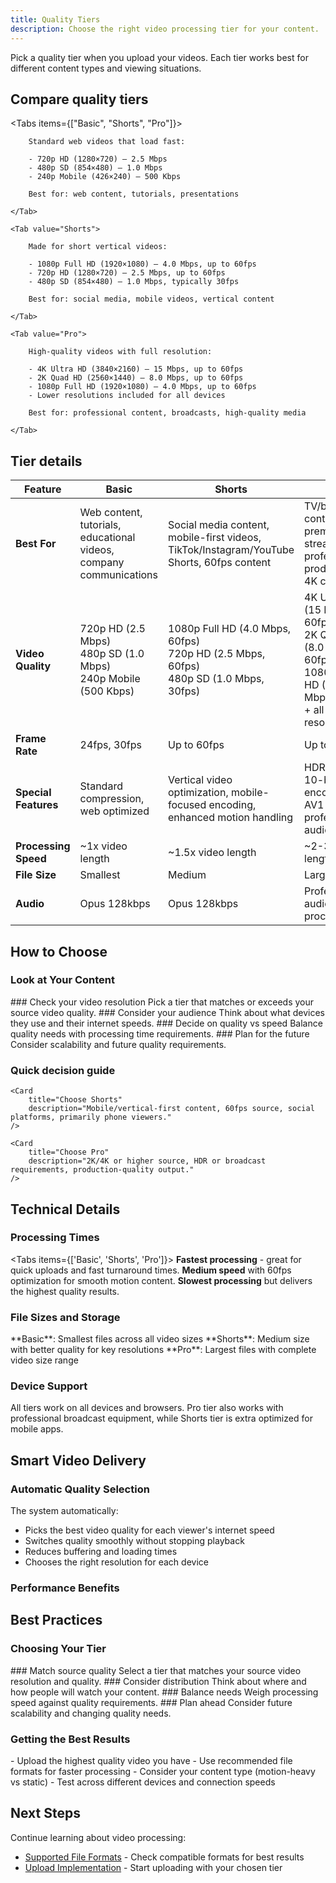 ```yaml
---
title: Quality Tiers
description: Choose the right video processing tier for your content.
---
```




Pick a quality tier when you upload your videos. Each tier works best for different content types and viewing situations.

## Compare quality tiers

<Tabs items={["Basic", "Shorts", "Pro"]}>
    <Tab value="Basic">

        Standard web videos that load fast:

        - 720p HD (1280×720) — 2.5 Mbps
        - 480p SD (854×480) — 1.0 Mbps
        - 240p Mobile (426×240) — 500 Kbps

        Best for: web content, tutorials, presentations

    </Tab>

    <Tab value="Shorts">

        Made for short vertical videos:

        - 1080p Full HD (1920×1080) — 4.0 Mbps, up to 60fps
        - 720p HD (1280×720) — 2.5 Mbps, up to 60fps
        - 480p SD (854×480) — 1.0 Mbps, typically 30fps

        Best for: social media, mobile videos, vertical content

    </Tab>

    <Tab value="Pro">

        High-quality videos with full resolution:

        - 4K Ultra HD (3840×2160) — 15 Mbps, up to 60fps
        - 2K Quad HD (2560×1440) — 8.0 Mbps, up to 60fps
        - 1080p Full HD (1920×1080) — 4.0 Mbps, up to 60fps
        - Lower resolutions included for all devices

        Best for: professional content, broadcasts, high-quality media

    </Tab>
</Tabs>

## Tier details

| Feature              | Basic                                                                | Shorts                                                                                      | Pro                                                                                                                           |
|----------------------|----------------------------------------------------------------------|---------------------------------------------------------------------------------------------|-------------------------------------------------------------------------------------------------------------------------------|
| **Best For**         | Web content, tutorials, educational videos, company communications   | Social media content, mobile-first videos, TikTok/Instagram/YouTube Shorts, 60fps content   | TV/broadcast content, premium streaming, professional production, 4K content                                                  |
| **Video Quality**    | 720p HD (2.5 Mbps)<br/>480p SD (1.0 Mbps)<br/>240p Mobile (500 Kbps) | 1080p Full HD (4.0 Mbps, 60fps)<br/>720p HD (2.5 Mbps, 60fps)<br/>480p SD (1.0 Mbps, 30fps) | 4K Ultra HD (15 Mbps, 60fps)<br/>2K Quad HD (8.0 Mbps, 60fps)<br/>1080p Full HD (4.0 Mbps, 60fps)<br/>+ all lower resolutions |
| **Frame Rate**       | 24fps, 30fps                                                         | Up to 60fps                                                                                 | Up to 60fps                                                                                                                   |
| **Special Features** | Standard compression, web optimized                                  | Vertical video optimization, mobile-focused encoding, enhanced motion handling              | HDR support, 10-bit encoding, AV1 codec, professional audio                                                                   |
| **Processing Speed** | ~1x video length                                                     | ~1.5x video length                                                                          | ~2-3x video length                                                                                                            |
| **File Size**        | Smallest                                                             | Medium                                                                                      | Largest                                                                                                                       |
| **Audio**            | Opus 128kbps                                                          | Opus 128kbps                                                                                 | Professional audio processing                                                                                                 |

## How to Choose

### Look at Your Content

<Steps>
    <Step>
    ### Check your video resolution
    Pick a tier that matches or exceeds your source video quality.
    </Step>
    <Step>
    ### Consider your audience
    Think about what devices they use and their internet speeds.
    </Step>
    <Step>
    ### Decide on quality vs speed
    Balance quality needs with processing time requirements.
    </Step>
    <Step>
    ### Plan for the future
    Consider scalability and future quality requirements.
    </Step>
</Steps>

### Quick decision guide

<Cards>
    <Card
        title="Choose Basic"
        description="Source is 1080p or smaller. Fast loading, desktop-focused, quick processing."
    />

    <Card
        title="Choose Shorts"
        description="Mobile/vertical-first content, 60fps source, social platforms, primarily phone viewers."
    />

    <Card
        title="Choose Pro"
        description="2K/4K or higher source, HDR or broadcast requirements, production-quality output."
    />
</Cards>

## Technical Details

### Processing Times

<Tabs items={['Basic', 'Shorts', 'Pro']}>
<Tab value="Basic">
**Fastest processing** - great for quick uploads and fast turnaround times.
</Tab>
<Tab value="Shorts">
**Medium speed** with 60fps optimization for smooth motion content.
</Tab>
<Tab value="Pro">
**Slowest processing** but delivers the highest quality results.
</Tab>
</Tabs>

### File Sizes and Storage

<Callout type="info">
**Basic**: Smallest files across all video sizes  
**Shorts**: Medium size with better quality for key resolutions  
**Pro**: Largest files with complete video size range
</Callout>

### Device Support

All tiers work on all devices and browsers. Pro tier also works with professional broadcast equipment, while Shorts tier is extra optimized for mobile apps.

## Smart Video Delivery

### Automatic Quality Selection

The system automatically:

- Picks the best video quality for each viewer's internet speed
- Switches quality smoothly without stopping playback
- Reduces buffering and loading times
- Chooses the right resolution for each device

### Performance Benefits

<Cards>
<Card title="Optimal Quality" description="Viewers get the best quality their connection can handle" />
<Card title="Fast Startup" description="Videos start playing faster with less buffering" />
<Card title="Efficient Bandwidth" description="Uses internet bandwidth efficiently" />
<Card title="Reliable Playback" description="Still works well on slow connections" />
</Cards>

## Best Practices

### Choosing Your Tier

<Steps>
<Step>
### Match source quality
Select a tier that matches your source video resolution and quality.
</Step>
<Step>
### Consider distribution
Think about where and how people will watch your content.
</Step>
    <Step>
### Balance needs
Weigh processing speed against quality requirements.
</Step>
<Step>
    ### Plan ahead
Consider future scalability and changing quality needs.
</Step>
</Steps>

### Getting the Best Results

<Callout type="tip">
- Upload the highest quality video you have
- Use recommended file formats for faster processing
- Consider your content type (motion-heavy vs static)
- Test across different devices and connection speeds
</Callout>

## Next Steps

Continue learning about video processing:

- [Supported File Formats](/platform/uploads/videos/supported-formats) - Check compatible formats for best results
- [Upload Implementation](/platform/uploads/videos/upload-implementation) - Start uploading with your chosen tier